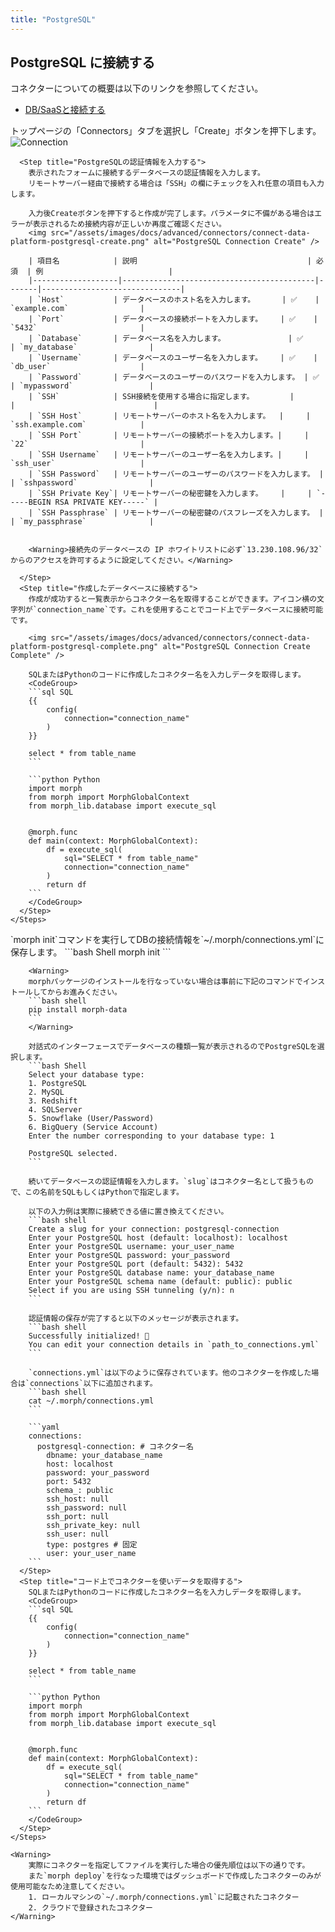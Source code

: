 ```yaml
---
title: "PostgreSQL"
---
```


## PostgreSQL に接続する

コネクターについての概要は以下のリンクを参照してください。

- [DB/SaaSと接続する](/docs/ja/develop/guides/integration)

<Tabs>
  <Tab title="ダッシュボード">
    <Steps>
      <Step title="Connectorを作成する">
        トップページの「Connectors」タブを選択し「Create」ボタンを押下します。
        <img src="/assets/images/docs/advanced/connectors/connect-data-platform-connection.png" alt="Connection" />
      </Step>

      <Step title="PostgreSQLの認証情報を入力する">
        表示されたフォームに接続するデータベースの認証情報を入力します。
        リモートサーバー経由で接続する場合は「SSH」の欄にチェックを入れ任意の項目も入力します。

        入力後Createボタンを押下すると作成が完了します。パラメータに不備がある場合はエラーが表示されるため接続内容が正しいか再度ご確認ください。
        <img src="/assets/images/docs/advanced/connectors/connect-data-platform-postgresql-create.png" alt="PostgreSQL Connection Create" />

        | 項目名            | 説明                                      | 必須  | 例                            |
        |-------------------|-------------------------------------------|-------|-------------------------------|
        | `Host`           | データベースのホスト名を入力します。      | ✅    | `example.com`                |
        | `Port`           | データベースの接続ポートを入力します。    | ✅    | `5432`                       |
        | `Database`       | データベース名を入力します。              | ✅    | `my_database`                |
        | `Username`       | データベースのユーザー名を入力します。    | ✅    | `db_user`                    |
        | `Password`       | データベースのユーザーのパスワードを入力します。 | ✅    | `mypassword`                 |
        | `SSH`            | SSH接続を使用する場合に指定します。        |       |                               |
        | `SSH Host`       | リモートサーバーのホスト名を入力します。  |     | `ssh.example.com`            |
        | `SSH Port`       | リモートサーバーの接続ポートを入力します。|     | `22`                         |
        | `SSH Username`   | リモートサーバーのユーザー名を入力します。|     | `ssh_user`                   |
        | `SSH Password`   | リモートサーバーのユーザーのパスワードを入力します。 |     | `sshpassword`                |
        | `SSH Private Key`| リモートサーバーの秘密鍵を入力します。    |     | `-----BEGIN RSA PRIVATE KEY-----` |
        | `SSH Passphrase` | リモートサーバーの秘密鍵のパスフレーズを入力します。 |     | `my_passphrase`              |


        <Warning>接続先のデータベースの IP ホワイトリストに必ず`13.230.108.96/32`からのアクセスを許可するように設定してください。</Warning>

      </Step>
      <Step title="作成したデータベースに接続する">
        作成が成功すると一覧表示からコネクター名を取得することができます。アイコン横の文字列が`connection_name`です。これを使用することでコード上でデータベースに接続可能です。

        <img src="/assets/images/docs/advanced/connectors/connect-data-platform-postgresql-complete.png" alt="PostgreSQL Connection Create Complete" />

        SQLまたはPythonのコードに作成したコネクター名を入力しデータを取得します。
        <CodeGroup>
        ```sql SQL
        {{
            config(
                connection="connection_name"
            )
        }}

        select * from table_name
        ```

        ```python Python
        import morph
        from morph import MorphGlobalContext
        from morph_lib.database import execute_sql


        @morph.func
        def main(context: MorphGlobalContext):
            df = execute_sql(
                sql="SELECT * from table_name"
                connection="connection_name"
            )
            return df
        ```
        </CodeGroup>
      </Step>
    </Steps>

  </Tab>
  <Tab title="ローカル">
    <Steps>
      <Step title="morph initコマンドを実行する">
        `morph init`コマンドを実行してDBの接続情報を`~/.morph/connections.yml`に保存します。
        ```bash Shell
        morph init
        ```

        <Warning>
        morphパッケージのインストールを行なっていない場合は事前に下記のコマンドでインストールしてからお進みください。
        ```bash shell
        pip install morph-data
        ```
        </Warning>

        対話式のインターフェースでデータベースの種類一覧が表示されるのでPostgreSQLを選択します。
        ```bash Shell
        Select your database type:
        1. PostgreSQL
        2. MySQL
        3. Redshift
        4. SQLServer
        5. Snowflake (User/Password)
        6. BigQuery (Service Account)
        Enter the number corresponding to your database type: 1

        PostgreSQL selected.
        ```

        続いてデータベースの認証情報を入力します。`slug`はコネクター名として扱うもので、この名前をSQLもしくはPythonで指定します。

        以下の入力例は実際に接続できる値に置き換えてください。
        ```bash shell
        Create a slug for your connection: postgresql-connection
        Enter your PostgreSQL host (default: localhost): localhost
        Enter your PostgreSQL username: your_user_name
        Enter your PostgreSQL password: your_password
        Enter your PostgreSQL port (default: 5432): 5432
        Enter your PostgreSQL database name: your_database_name
        Enter your PostgreSQL schema name (default: public): public
        Select if you are using SSH tunneling (y/n): n
        ```

        認証情報の保存が完了すると以下のメッセージが表示されます。
        ```bash shell
        Successfully initialized! 🎉
        You can edit your connection details in `path_to_connections.yml`
        ```

        `connections.yml`は以下のように保存されています。他のコネクターを作成した場合は`connections`以下に追加されます。
        ```bash shell
        cat ~/.morph/connections.yml
        ```

        ```yaml
        connections:
          postgresql-connection: # コネクター名
            dbname: your_database_name
            host: localhost
            password: your_password
            port: 5432
            schema_: public
            ssh_host: null
            ssh_password: null
            ssh_port: null
            ssh_private_key: null
            ssh_user: null
            type: postgres # 固定
            user: your_user_name
        ```
      </Step>
      <Step title="コード上でコネクターを使いデータを取得する">
        SQLまたはPythonのコードに作成したコネクター名を入力しデータを取得します。
        <CodeGroup>
        ```sql SQL
        {{
            config(
                connection="connection_name"
            )
        }}

        select * from table_name
        ```

        ```python Python
        import morph
        from morph import MorphGlobalContext
        from morph_lib.database import execute_sql


        @morph.func
        def main(context: MorphGlobalContext):
            df = execute_sql(
                sql="SELECT * from table_name"
                connection="connection_name"
            )
            return df
        ```
        </CodeGroup>
      </Step>
    </Steps>

    <Warning>
        実際にコネクターを指定してファイルを実行した場合の優先順位は以下の通りです。
        また`morph deploy`を行なった環境ではダッシュボードで作成したコネクターのみが使用可能なため注意してください。
        1. ローカルマシンの`~/.morph/connections.yml`に記載されたコネクター
        2. クラウドで登録されたコネクター
    </Warning>

  </Tab>
</Tabs>